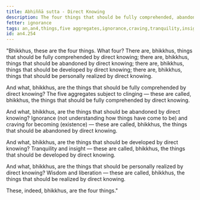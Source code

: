```yaml
---
title: Abhiññā sutta - Direct Knowing
description: The four things that should be fully comprehended, abandoned, developed, and personally realized by direct knowing.
fetter: ignorance
tags: an,an4,things,five aggregates,ignorance,craving,tranquility,insight,wisdom,liberation
id: an4.254
---
```


"Bhikkhus, these are the four things. What four? There are, bhikkhus, things that should be fully comprehended by direct knowing; there are, bhikkhus, things that should be abandoned by direct knowing; there are, bhikkhus, things that should be developed by direct knowing; there are, bhikkhus, things that should be personally realized by direct knowing.

And what, bhikkhus, are the things that should be fully comprehended by direct knowing? The five aggregates subject to clinging — these are called, bhikkhus, the things that should be fully comprehended by direct knowing.

And what, bhikkhus, are the things that should be abandoned by direct knowing? Ignorance (not understanding how things have come to be) and craving for becoming (existence) — these are called, bhikkhus, the things that should be abandoned by direct knowing.

And what, bhikkhus, are the things that should be developed by direct knowing? Tranquility and insight — these are called, bhikkhus, the things that should be developed by direct knowing.

And what, bhikkhus, are the things that should be personally realized by direct knowing? Wisdom and liberation — these are called, bhikkhus, the things that should be realized by direct knowing.

These, indeed, bhikkhus, are the four things."